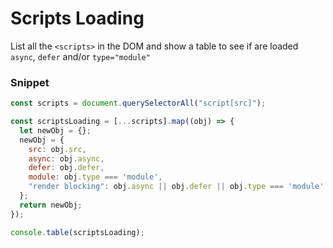 # Scripts Loading

List all the `<scripts>` in the DOM and show a table to see if are loaded `async`, `defer` and/or `type="module"`

### Snippet

```js copy
const scripts = document.querySelectorAll("script[src]");

const scriptsLoading = [...scripts].map((obj) => {
  let newObj = {};
  newObj = {
    src: obj.src,
    async: obj.async,
    defer: obj.defer,
    module: obj.type === 'module',
    "render blocking": obj.async || obj.defer || obj.type === 'module' ? "" : "🟥",
  };
  return newObj;
});

console.table(scriptsLoading);
```
